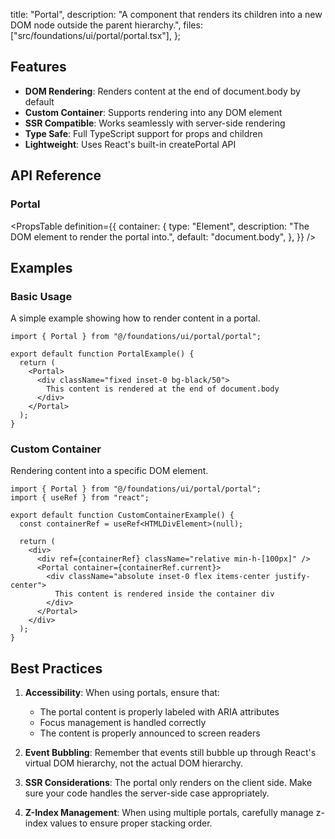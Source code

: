   title: "Portal",
  description:
    "A component that renders its children into a new DOM node outside the parent hierarchy.",
  files: ["src/foundations/ui/portal/portal.tsx"],
};

## Features

- **DOM Rendering**: Renders content at the end of document.body by default
- **Custom Container**: Supports rendering into any DOM element
- **SSR Compatible**: Works seamlessly with server-side rendering
- **Type Safe**: Full TypeScript support for props and children
- **Lightweight**: Uses React's built-in createPortal API

## API Reference

### Portal

<PropsTable
  definition={{
    container: {
      type: "Element",
      description: "The DOM element to render the portal into.",
      default: "document.body",
    },
  }}
/>

## Examples

### Basic Usage

A simple example showing how to render content in a portal.

```tsx
import { Portal } from "@/foundations/ui/portal/portal";

export default function PortalExample() {
  return (
    <Portal>
      <div className="fixed inset-0 bg-black/50">
        This content is rendered at the end of document.body
      </div>
    </Portal>
  );
}
```

### Custom Container

Rendering content into a specific DOM element.

```tsx
import { Portal } from "@/foundations/ui/portal/portal";
import { useRef } from "react";

export default function CustomContainerExample() {
  const containerRef = useRef<HTMLDivElement>(null);

  return (
    <div>
      <div ref={containerRef} className="relative min-h-[100px]" />
      <Portal container={containerRef.current}>
        <div className="absolute inset-0 flex items-center justify-center">
          This content is rendered inside the container div
        </div>
      </Portal>
    </div>
  );
}
```

## Best Practices

1. **Accessibility**: When using portals, ensure that:

   - The portal content is properly labeled with ARIA attributes
   - Focus management is handled correctly
   - The content is properly announced to screen readers

2. **Event Bubbling**: Remember that events still bubble up through React's virtual DOM hierarchy, not the actual DOM hierarchy.

3. **SSR Considerations**: The portal only renders on the client side. Make sure your code handles the server-side case appropriately.

4. **Z-Index Management**: When using multiple portals, carefully manage z-index values to ensure proper stacking order.
